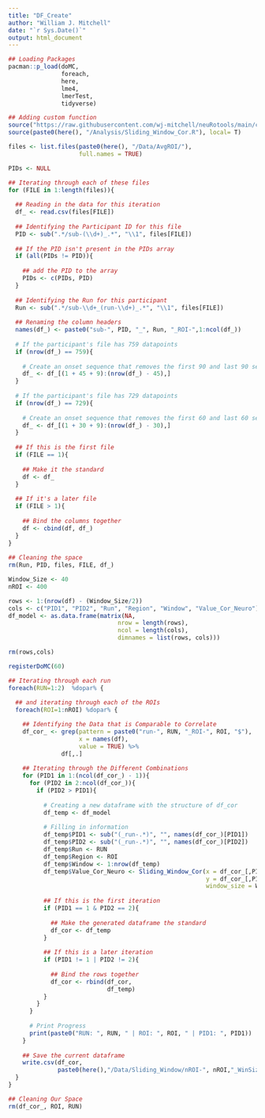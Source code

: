 ```yaml
---
title: "DF_Create"
author: "William J. Mitchell"
date: "`r Sys.Date()`"
output: html_document
---
```


```r
## Loading Packages
pacman::p_load(doMC,
               foreach,
               here, 
               lme4, 
               lmerTest, 
               tidyverse)

## Adding custom function
source("https://raw.githubusercontent.com/wj-mitchell/neuRotools/main/cormat_long.R", local= T)
source(paste0(here(), "/Analysis/Sliding_Window_Cor.R"), local= T)
```

```r
files <- list.files(paste0(here(), "/Data/AvgROI/"), 
                    full.names = TRUE)
```

```r
PIDs <- NULL
```

```r
## Iterating through each of these files
for (FILE in 1:length(files)){
  
  ## Reading in the data for this iteration
  df_ <- read.csv(files[FILE])
  
  ## Identifying the Participant ID for this file 
  PID <- sub(".*/sub-(\\d+)_.*", "\\1", files[FILE])
  
  ## If the PID isn't present in the PIDs array
  if (all(PIDs != PID)){
    
    ## add the PID to the array
    PIDs <- c(PIDs, PID)
  }
  
  ## Identifying the Run for this participant
  Run <- sub(".*/sub-\\d+_(run-\\d+)_.*", "\\1", files[FILE])
  
  ## Renaming the column headers
  names(df_) <- paste0("sub-", PID, "_", Run, "_ROI-",1:ncol(df_))
  
  # If the participant's file has 759 datapoints 
  if (nrow(df_) == 759){
    
    # Create an onset sequence that removes the first 90 and last 90 seconds, plus the 17 second buffer
    df_ <- df_[(1 + 45 + 9):(nrow(df_) - 45),]
  }
  
  # If the participant's file has 729 datapoints
  if (nrow(df_) == 729){
    
    # Create an onset sequence that removes the first 60 and last 60 seconds, plus the 17 second buffer
    df_ <- df_[(1 + 30 + 9):(nrow(df_) - 30),]
  }
  
  ## If this is the first file
  if (FILE == 1){
    
    ## Make it the standard
    df <- df_
  }
  
  ## If it's a later file
  if (FILE > 1){
    
    ## Bind the columns together
    df <- cbind(df, df_)
  }
}
  
## Cleaning the space
rm(Run, PID, files, FILE, df_)
```

```r
Window_Size <- 40
nROI <- 400
```

```r
rows <- 1:(nrow(df) - (Window_Size/2))
cols <- c("PID1", "PID2", "Run", "Region", "Window", "Value_Cor_Neuro")
df_model <- as.data.frame(matrix(NA,
                               nrow = length(rows), 
                               ncol = length(cols),
                               dimnames = list(rows, cols)))

rm(rows,cols)
```

```r
registerDoMC(60)
```

```r
## Iterating through each run
foreach(RUN=1:2)  %dopar% {
  
  ## and iterating through each of the ROIs
  foreach(ROI=1:nROI) %dopar% {

    ## Identifying the Data that is Comparable to Correlate
    df_cor_ <- grep(pattern = paste0("run-", RUN, "_ROI-", ROI, "$"),
                    x = names(df), 
                    value = TRUE) %>%
               df[,.]
    
    ## Iterating through the Different Combinations
    for (PID1 in 1:(ncol(df_cor_) - 1)){
      for (PID2 in 2:ncol(df_cor_)){
        if (PID2 > PID1){
          
          # Creating a new dataframe with the structure of df_cor
          df_temp <- df_model
          
          # Filling in information
          df_temp$PID1 <- sub("(_run-.*)", "", names(df_cor_)[PID1])
          df_temp$PID2 <- sub("(_run-.*)", "", names(df_cor_)[PID2])
          df_temp$Run <- RUN
          df_temp$Region <- ROI
          df_temp$Window <- 1:nrow(df_temp)
          df_temp$Value_Cor_Neuro <- Sliding_Window_Cor(x = df_cor_[,PID1],
                                                        y = df_cor_[,PID2],
                                                        window_size = Window_Size)
          
          ## If this is the first iteration
          if (PID1 == 1 & PID2 == 2){
            
            ## Make the generated dataframe the standard
            df_cor <- df_temp
          }
          
          ## If this is a later iteration
          if (PID1 != 1 | PID2 != 2){
            
            ## Bind the rows together
            df_cor <- rbind(df_cor,
                            df_temp)
          }
        }
      }
      
      # Print Progress
      print(paste0("RUN: ", RUN, " | ROI: ", ROI, " | PID1: ", PID1))
    }
    
    ## Save the current dataframe
    write.csv(df_cor,
              paste0(here(),"/Data/Sliding_Window/nROI-", nROI,"_WinSize-", Window_Size,"_Run-",RUN,"_ROI-", ROI,".csv"))
  }
}

## Cleaning Our Space
rm(df_cor_, ROI, RUN)
```






